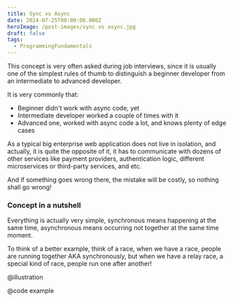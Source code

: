 ```yaml
---
title: Sync vs Async
date: 2024-07-25T00:00:00.000Z
heroImage: /post-images/sync vs async.jpg
draft: false
tags:
  - ProgrammingFundamentals
---
```


This concept is very often asked during job interviews, since it is usually one of the simplest rules of thumb to distinguish a beginner developer from an intermediate to advanced developer.

It is very commonly that:

* Beginner didn't work with async code, yet
* Intermediate developer worked a couple of times with it
* Advanced one, worked with async code a lot, and knows plenty of edge cases

As a typical big enterprise web application does not live in isolation, and actually, it is quite the opposite of it, it has to communicate with dozens of other services like payment providers, authentication logic, different microservices  or third-party services, and etc.

And if something goes wrong there, the mistake will be costly, so nothing shall go wrong!

### Concept in a nutshell

Everything is actually very simple, synchronous means happening at the same time, asynchronous means occurring not together at the same time moment.

To think of a better example, think of a race, when we have a race, people are running together AKA synchronously, but when we have a relay race, a special kind of race, people run one after another!

@illustration

@code example
